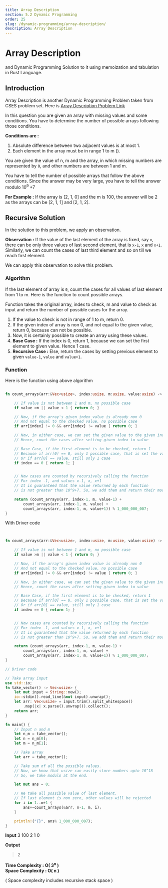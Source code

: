 ```yaml
---
title: Array Description
section: 5.2 Dynamic Programming
order: 25
slug: /dynamic-programming/array-description/
description: Array Description
---
```


# Array Description
and Dynamic Programming Solution to it using memoization and tabulation in Rust Language.

## Introduction

Array Description is another Dynamic Programming Problem taken from CSES problem set. Here is <a href="https://cses.fi/problemset/task/1746"> Array Description Problem Link </a>

In this question you are given an array with missing values and some conditions. You have to determine the number of possible arrays following those conditions.

**Conditions are :**

1. Absolute difference between two adjacent values is at most 1.
2. Each element in the array must be in range 1 to m ().

You are given the value of n, m and the array, in which missing numbers are represented by `0`, and other numbers are between 1 and m.

You have to tell the number of possible arrays that follow the above conditions. Since the answer may be very large, you have to tell the answer modulo 10<sup>9 </sup>+7

**For Example :** If the array is [2, 1, 0] and the m is 100, the answer will be 2 as the arrays can be [2, 1, 1] and [2, 1, 2].

## Recursive Solution

In the solution to this problem, we apply an observation.

**Observation :** If the value of the last element of the array is fixed, say `x`,  there can be only three values of last second element, that is `x-1`, `x` and `x+1`. Similarly, we can count the cases of last third element and so on till we reach first element.

We can apply this observation to solve this problem.

### Algorithm

If the last element of array is `0`, count the cases for all values of last element from 1 to m. Here is the function to count possible arrays.

Function takes the original array, index to check, m and value to check as input and return the number of possible cases for the array.

1. If the value to check is not in range of 1 to m, return 0.
2. If the given index of array is non 0, and not equal to the given value, return 0, because can not be possible.
3. Now, it is certainly possible to create an array using these values.
4. **Base Case :** If the index is 0, return 1, because we can set the first element to given value. Hence 1 case.
5. **Recursive Case :** Else, return the cases by setting previous element to given `value-1`, `value` and `value+1`.


### Function

Here is the function using above algorithm

```rust

fn count_arrays(arr:&Vec<usize>, index:usize, m:usize, value:usize) -> usize{

    // If value is not between 1 and m, no possible case
    if value >m || value < 1 { return 0; }

    // Now, if the array's given index value is already non 0
    // And not equal to the checked value, no possible case
    if arr[index] != 0 && arr[index] != value { return 0; }

    // Now, in either case, we can set the given value to the given index.
    // Hence, count the cases after setting given index to value

    // Base Case, if the first element is to be checked, return 1
    // Because if arr[0] == 0, only 1 possible case, that is set the value
    // Or if arr[0] == value, still only 1 case
    if index == 0 { return 1; }


    // Now cases are counted by recursively calling the function
    // For index -1, and values x-1, x, x+1
    // It is guaranteed that the value returned by each function
    // is not greater than 10^9+7. So, we add them and return their modulo 10^9+7

    return (count_arrays(arr, index-1, m, value-1) +
        count_arrays(arr, index-1, m, value) +
        count_arrays(arr, index-1, m, value+1)) % 1_000_000_007;
}
```

With Driver code

```rust


fn count_arrays(arr:&Vec<usize>, index:usize, m:usize, value:usize) -> usize{

    // If value is not between 1 and m, no possible case
    if value >m || value < 1 { return 0; }

    // Now, if the array's given index value is already non 0
    // And not equal to the checked value, no possible case
    if arr[index] != 0 && arr[index] != value { return 0; }

    // Now, in either case, we can set the given value to the given index.
    // Hence, count the cases after setting given index to value

    // Base Case, if the first element is to be checked, return 1
    // Because if arr[0] == 0, only 1 possible case, that is set the value
    // Or if arr[0] == value, still only 1 case
    if index == 0 { return 1; }


    // Now cases are counted by recursively calling the function
    // For index -1, and values x-1, x, x+1
    // It is guaranteed that the value returned by each function
    // is not greater than 10^9+7. So, we add them and return their modulo 10^9+7

    return (count_arrays(arr, index-1, m, value-1) +
        count_arrays(arr, index-1, m, value) +
        count_arrays(arr, index-1, m, value+1)) % 1_000_000_007;
}

// Driver code

// Take array input
use std::io;
fn take_vector() -> Vec<usize> {
    let mut input = String::new();
    io::stdin().read_line(&mut input).unwrap();
    let arr: Vec<usize> = input.trim().split_whitespace()
        .map(|x| x.parse().unwrap()).collect();
    return arr;
}

fn main() {
    // Input n and m
    let n_m = take_vector();
    let n = n_m[0];
    let m = n_m[1];

    // Take array
    let arr = take_vector();

    // Take sum of all the possible values.
    // Now, we know that usize can easily store numbers upto 10^18
    // So, we take modulo at the end.

    let mut ans = 0;

    // We take all possible value of last element.
    // If last element is non zero, other values will be rejected
    for i in 1..m+1 {
        ans+=count_arrays(&arr, n-1, m, i);
    }

    println!("{}", ans% 1_000_000_007);
}
```

**Input**
3 100
2 1 0

**Output**

> 2

**Time Complexity : O( 3<sup>n</sup> )** <br/>
**Space Complexity : O( n )**

( Space complexity includes recursive stack space )
